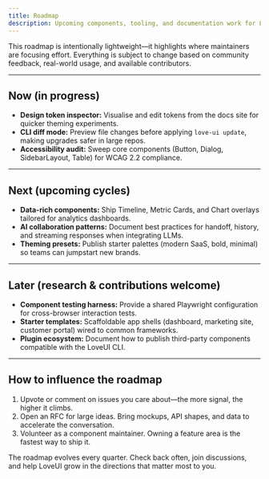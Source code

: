 ```yaml
---
title: Roadmap
description: Upcoming components, tooling, and documentation work for LoveUI.
---
```


This roadmap is intentionally lightweight—it highlights where maintainers are focusing effort. Everything is subject to change based on community feedback, real-world usage, and available contributors.

---

## Now (in progress)

- **Design token inspector:** Visualise and edit tokens from the docs site for quicker theming experiments.
- **CLI diff mode:** Preview file changes before applying `love-ui update`, making upgrades safer in large repos.
- **Accessibility audit:** Sweep core components (Button, Dialog, SidebarLayout, Table) for WCAG 2.2 compliance.

---

## Next (upcoming cycles)

- **Data-rich components:** Ship Timeline, Metric Cards, and Chart overlays tailored for analytics dashboards.
- **AI collaboration patterns:** Document best practices for handoff, history, and streaming responses when integrating LLMs.
- **Theming presets:** Publish starter palettes (modern SaaS, bold, minimal) so teams can jumpstart new brands.

---

## Later (research & contributions welcome)

- **Component testing harness:** Provide a shared Playwright configuration for cross-browser interaction tests.
- **Starter templates:** Scaffoldable app shells (dashboard, marketing site, customer portal) wired to common frameworks.
- **Plugin ecosystem:** Document how to publish third-party components compatible with the LoveUI CLI.

---

## How to influence the roadmap

1. Upvote or comment on issues you care about—the more signal, the higher it climbs.
2. Open an RFC for large ideas. Bring mockups, API shapes, and data to accelerate the conversation.
3. Volunteer as a component maintainer. Owning a feature area is the fastest way to ship it.

The roadmap evolves every quarter. Check back often, join discussions, and help LoveUI grow in the directions that matter most to you.
